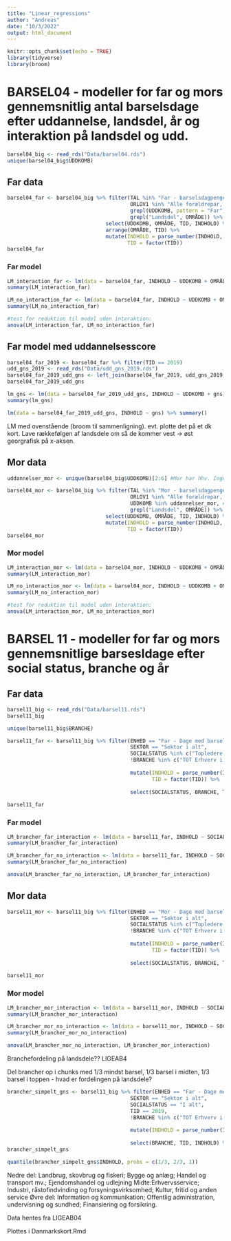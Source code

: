 ```yaml
---
title: "Linear_regressions"
author: "Andreas"
date: "10/3/2022"
output: html_document
---
```


```r
knitr::opts_chunk$set(echo = TRUE)
library(tidyverse)
library(broom)
```

# BARSEL04 - modeller for far og mors gennemsnitlig antal barselsdage efter uddannelse, landsdel, år og interaktion på landsdel og udd. 

```r
barsel04_big <- read_rds("Data/barsel04.rds")
unique(barsel04_big$UDDKOMB)
```


## Far data
```r
barsel04_far <- barsel04_big %>% filter(TAL %in% "Far - barselsdagpengedage i gennemsnit", 
                                        ORLOV1 %in% "Alle forældrepar, uanset deling af orlov",
                                        grepl(UDDKOMB, pattern = "Far"), #uddannelseskombinationer som kun indeholder far
                                        grepl("Landsdel", OMRÅDE)) %>% 
                                select(UDDKOMB, OMRÅDE, TID, INDHOLD) %>% 
                                arrange(OMRÅDE, TID) %>% 
                                mutate(INDHOLD = parse_number(INDHOLD, locale = locale(decimal_mark = ",")),
                                       TID = factor(TID))
barsel04_far
```

### Far model
```r
LM_interaction_far <- lm(data = barsel04_far, INDHOLD ~ UDDKOMB + OMRÅDE + TID + UDDKOMB*OMRÅDE) 
summary(LM_interaction_far)

LM_no_interaction_far <- lm(data = barsel04_far, INDHOLD ~ UDDKOMB + OMRÅDE + TID)
summary(LM_no_interaction_far)

#test for reduktion til model uden interaktion:
anova(LM_interaction_far, LM_no_interaction_far)
```


## Far model med uddannelsesscore
```r
barsel04_far_2019 <- barsel04_far %>% filter(TID == 2019)
udd_gns_2019 <- read_rds("Data/udd_gns_2019.rds")
barsel04_far_2019_udd_gns <- left_join(barsel04_far_2019, udd_gns_2019, by = c("OMRÅDE" = "Landsdel")) 
barsel04_far_2019_udd_gns

lm_gns <- lm(data = barsel04_far_2019_udd_gns, INDHOLD ~ UDDKOMB + gns)
summary(lm_gns)
```


```r
lm(data = barsel04_far_2019_udd_gns, INDHOLD ~ gns) %>% summary()
```

LM med ovenstående (broom til sammenligning). evt. plotte det på et dk kort. Lave rækkefølgen af landsdele om så de kommer vest -> øst georgrafisk på x-aksen.

## Mor data
```r
uddannelser_mor <- unique(barsel04_big$UDDKOMB)[2:6] #Mor har hhv. Ingen ungdomsudd., ungdomsudd, KVU, MVU, LVU

barsel04_mor <- barsel04_big %>% filter(TAL %in% "Mor - barselsdagpengedage i gennemsnit", 
                                        ORLOV1 %in% "Alle forældrepar, uanset deling af orlov",
                                        UDDKOMB %in% uddannelser_mor, #uddannelseskombinationer som kun indeholder far
                                        grepl("Landsdel", OMRÅDE)) %>% 
                                select(UDDKOMB, OMRÅDE, TID, INDHOLD) %>% arrange(OMRÅDE, TID) %>% 
                                mutate(INDHOLD = parse_number(INDHOLD, locale = locale(decimal_mark = ",")),
                                       TID = factor(TID))
barsel04_mor
```


### Mor model

```r
LM_interaction_mor <- lm(data = barsel04_mor, INDHOLD ~ UDDKOMB + OMRÅDE + TID + UDDKOMB*OMRÅDE) 
summary(LM_interaction_mor)

LM_no_interaction_mor <- lm(data = barsel04_mor, INDHOLD ~ UDDKOMB + OMRÅDE + TID)
summary(LM_no_interaction_mor)

#test for reduktion til model uden interaktion:
anova(LM_interaction_mor, LM_no_interaction_mor)
```


# BARSEL 11 - modeller for far og mors gennemsnitlige barsesldage efter social status, branche og år

## Far data
```r
barsel11_big <- read_rds("Data/barsel11.rds")
barsel11_big
```

```r
unique(barsel11_big$BRANCHE)
```

```r
barsel11_far <- barsel11_big %>% filter(ENHED == "Far - Dage med barselsdagpenge efter fødsel (gennemsnit)",
                                        SEKTOR == "Sektor i alt",
                                        SOCIALSTATUS %in% c("Topledere eller lønmodtager på højeste niveau", "Lønmodtagere på mellemniveau", "Lønmodtager på grundniveau"),
                                        !BRANCHE %in% c("TOT Erhverv i alt", "11 Uoplyst aktivitet")) %>% 
  
                                        mutate(INDHOLD = parse_number(INDHOLD, locale = locale(decimal_mark = ",")),
                                               TID = factor(TID)) %>%
  
                                        select(SOCIALSTATUS, BRANCHE, TID, INDHOLD)
  
barsel11_far
```
### Far model

```r
LM_brancher_far_interaction <- lm(data = barsel11_far, INDHOLD ~ SOCIALSTATUS + BRANCHE + TID + SOCIALSTATUS*BRANCHE)
summary(LM_brancher_far_interaction)

LM_brancher_far_no_interaction <- lm(data = barsel11_far, INDHOLD ~ SOCIALSTATUS + BRANCHE + TID)
summary(LM_brancher_far_no_interaction)

anova(LM_brancher_far_no_interaction, LM_brancher_far_interaction)
```

## Mor data
```r
barsel11_mor <- barsel11_big %>% filter(ENHED == "Mor - Dage med barselsdagpenge efter fødsel (gennemsnit)",
                                        SEKTOR == "Sektor i alt",
                                        SOCIALSTATUS %in% c("Topledere eller lønmodtager på højeste niveau", "Lønmodtagere på mellemniveau", "Lønmodtager på grundniveau"),
                                        !BRANCHE %in% c("TOT Erhverv i alt", "11 Uoplyst aktivitet")) %>% 
  
                                        mutate(INDHOLD = parse_number(INDHOLD, locale = locale(decimal_mark = ",")),
                                               TID = factor(TID)) %>%
  
                                        select(SOCIALSTATUS, BRANCHE, TID, INDHOLD)
  
barsel11_mor
```
### Mor model

```r
LM_brancher_mor_interaction <- lm(data = barsel11_mor, INDHOLD ~ SOCIALSTATUS + BRANCHE + TID + SOCIALSTATUS*BRANCHE)
summary(LM_brancher_mor_interaction)

LM_brancher_mor_no_interaction <- lm(data = barsel11_mor, INDHOLD ~ SOCIALSTATUS + BRANCHE + TID)
summary(LM_brancher_mor_no_interaction)

anova(LM_brancher_mor_no_interaction, LM_brancher_mor_interaction)
```

Branchefordeling på landsdele??
LIGEAB4

Del brancher op i chunks med 1/3 mindst barsel, 1/3 barsel i midten, 1/3 barsel i toppen - hvad er fordelingen på landsdele? 

```r
brancher_simpelt_gns <- barsel11_big %>% filter(ENHED == "Far - Dage med barselsdagpenge efter fødsel (gennemsnit)",
                                        SEKTOR == "Sektor i alt",
                                        SOCIALSTATUS == "I alt",
                                        TID == 2019,
                                        !BRANCHE %in% c("TOT Erhverv i alt", "11 Uoplyst aktivitet")) %>% 
  
                                        mutate(INDHOLD = parse_number(INDHOLD, locale = locale(decimal_mark = ","))) %>%
  
                                        select(BRANCHE, TID, INDHOLD) %>% arrange(INDHOLD)
brancher_simpelt_gns
```

```r
quantile(brancher_simpelt_gns$INDHOLD, probs = c(1/3, 2/3, 1))
```

Nedre del: Landbrug, skovbrug og fiskeri; Bygge og anlæg; Handel og transport mv.; Ejendomshandel og udlejning
Midte:Erhvervsservice; Industri, råstofindvinding og forsyningsvirksomhed; Kultur, fritid og anden service
Øvre del: Information og kommunikation; Offentlig administration, undervisning og sundhed; Finansiering og forsikring.


Data hentes fra LIGEAB04

Plottes i Danmarkskort.Rmd

